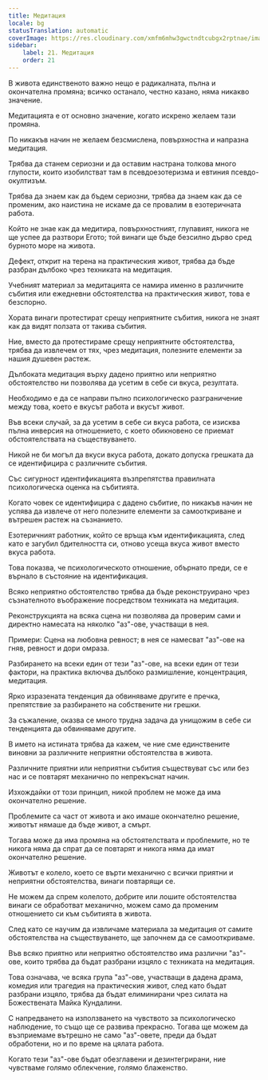 ```yaml
---
title: Медитация
locale: bg
statusTranslation: automatic
coverImage: https://res.cloudinary.com/xmfm6mhw3gwctndtcubgx2rptnae/image/upload/v1741354419/small_cover_la_gran_rebelion_28716e29d2.webp
sidebar:
    label: 21. Медитация
    order: 21
---
```

В живота единственото важно нещо е радикалната, пълна и окончателна промяна; всичко останало, честно казано, няма никакво значение.

Медитацията е от основно значение, когато искрено желаем тази промяна.

По никакъв начин не желаем безсмислена, повърхностна и напразна медитация.

Трябва да станем сериозни и да оставим настрана толкова много глупости, които изобилстват там в псевдоезотеризма и евтиния псевдо-окултизъм.

Трябва да знаем как да бъдем сериозни, трябва да знаем как да се променим, ако наистина не искаме да се провалим в езотеричната работа.

Който не знае как да медитира, повърхностният, глупавият, никога не ще успее да разтвори Егото; той винаги ще бъде безсилно дърво сред бурното море на живота.

Дефект, открит на терена на практическия живот, трябва да бъде разбран дълбоко чрез техниката на медитация.

Учебният материал за медитацията се намира именно в различните събития или ежедневни обстоятелства на практическия живот, това е безспорно.

Хората винаги протестират срещу неприятните събития, никога не знаят как да видят ползата от такива събития.

Ние, вместо да протестираме срещу неприятните обстоятелства, трябва да извлечем от тях, чрез медитация, полезните елементи за нашия душевен растеж.

Дълбоката медитация върху дадено приятно или неприятно обстоятелство ни позволява да усетим в себе си вкуса, резултата.

Необходимо е да се направи пълно психологическо разграничение между това, което е вкусът работа и вкусът живот.

Във всеки случай, за да усетим в себе си вкуса работа, се изисква пълна инверсия на отношението, с което обикновено се приемат обстоятелствата на съществуването.

Никой не би могъл да вкуси вкуса работа, докато допуска грешката да се идентифицира с различните събития.

Със сигурност идентификацията възпрепятства правилната психологическа оценка на събитията.

Когато човек се идентифицира с дадено събитие, по никакъв начин не успява да извлече от него полезните елементи за самооткриване и вътрешен растеж на съзнанието.

Езотеричният работник, който се връща към идентификацията, след като е загубил бдителността си, отново усеща вкуса живот вместо вкуса работа.

Това показва, че психологическото отношение, обърнато преди, се е върнало в състояние на идентификация.

Всяко неприятно обстоятелство трябва да бъде реконструирано чрез съзнателното въображение посредством техниката на медитация.

Реконструкцията на всяка сцена ни позволява да проверим сами и директно намесата на няколко "аз"-ове, участващи в нея.

Примери: Сцена на любовна ревност; в нея се намесват "аз"-ове на гняв, ревност и дори омраза.

Разбирането на всеки един от тези "аз"-ове, на всеки един от тези фактори, на практика включва дълбоко размишление, концентрация, медитация.

Ярко изразената тенденция да обвиняваме другите е пречка, препятствие за разбирането на собствените ни грешки.

За съжаление, оказва се много трудна задача да унищожим в себе си тенденцията да обвиняваме другите.

В името на истината трябва да кажем, че ние сме единствените виновни за различните неприятни обстоятелства в живота.

Различните приятни или неприятни събития съществуват със или без нас и се повтарят механично по непрекъснат начин.

Изхождайки от този принцип, никой проблем не може да има окончателно решение.

Проблемите са част от живота и ако имаше окончателно решение, животът нямаше да бъде живот, а смърт.

Тогава може да има промяна на обстоятелствата и проблемите, но те никога няма да спрат да се повтарят и никога няма да имат окончателно решение.

Животът е колело, което се върти механично с всички приятни и неприятни обстоятелства, винаги повтарящи се.

Не можем да спрем колелото, добрите или лошите обстоятелства винаги се обработват механично, можем само да променим отношението си към събитията в живота.

След като се научим да извличаме материала за медитация от самите обстоятелства на съществуването, ще започнем да се самооткриваме.

Във всяко приятно или неприятно обстоятелство има различни "аз"-ове, които трябва да бъдат разбрани изцяло с техниката на медитация.

Това означава, че всяка група "аз"-ове, участващи в дадена драма, комедия или трагедия на практическия живот, след като бъдат разбрани изцяло, трябва да бъдат елиминирани чрез силата на Божествената Майка Кундалини.

С напредването на използването на чувството за психологическо наблюдение, то също ще се развива прекрасно. Тогава ще можем да възприемаме вътрешно не само "аз"-овете, преди да бъдат обработени, но и по време на цялата работа.

Когато тези "аз"-ове бъдат обезглавени и дезинтегрирани, ние чувстваме голямо облекчение, голямо блаженство.

